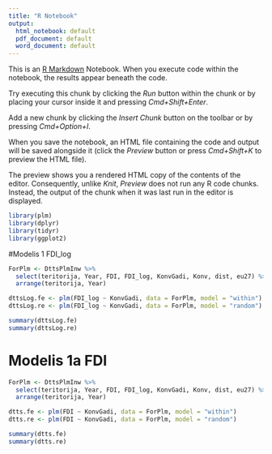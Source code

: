 ```yaml
---
title: "R Notebook"
output:
  html_notebook: default
  pdf_document: default
  word_document: default
---
```


This is an [R Markdown](http://rmarkdown.rstudio.com) Notebook. When you execute code within the notebook, the results appear beneath the code. 

Try executing this chunk by clicking the *Run* button within the chunk or by placing your cursor inside it and pressing *Cmd+Shift+Enter*. 


Add a new chunk by clicking the *Insert Chunk* button on the toolbar or by pressing *Cmd+Option+I*.

When you save the notebook, an HTML file containing the code and output will be saved alongside it (click the *Preview* button or press *Cmd+Shift+K* to preview the HTML file). 

The preview shows you a rendered HTML copy of the contents of the editor. Consequently, unlike *Knit*, *Preview* does not run any R code chunks. Instead, the output of the chunk when it was last run in the editor is displayed.

```r
library(plm)
library(dplyr)
library(tidyr)
library(ggplot2)
```

#Modelis 1 FDI_log
```r
ForPlm <- DttsPlmInw %>%
  select(teritorija, Year, FDI, FDI_log, KonvGadi, Konv, dist, eu27) %>%
  arrange(teritorija, Year)

dttsLog.fe <- plm(FDI_log ~ KonvGadi, data = ForPlm, model = "within")
dttsLog.re <- plm(FDI_log ~ KonvGadi, data = ForPlm, model = "random")

summary(dttsLog.fe)
summary(dttsLog.re)
```

# Modelis 1a FDI

```r
ForPlm <- DttsPlmInw %>%
  select(teritorija, Year, FDI, FDI_log, KonvGadi, Konv, dist, eu27) %>%
  arrange(teritorija, Year)

dtts.fe <- plm(FDI ~ KonvGadi, data = ForPlm, model = "within")
dtts.re <- plm(FDI ~ KonvGadi, data = ForPlm, model = "random")

summary(dtts.fe)
summary(dtts.re)
```

